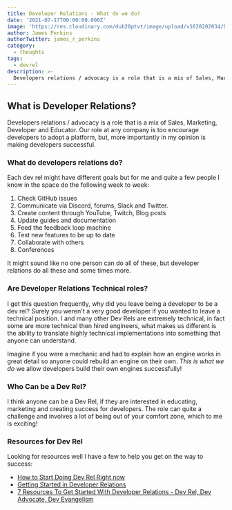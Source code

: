 ```yaml
---
title: Developer Relations - What do we do?
date: '2021-07-17T00:00:00.000Z'
image: 'https://res.cloudinary.com/dub20ptvt/image/upload/v1628202034/Dev_Rel_What_do_we_do_zgjkqq.webp'
author: James Perkins
authorTwitter: james_r_perkins
category:
  - thoughts
tags:
  - devrel
description: >-
  Developers relations / advocacy is a role that is a mix of Sales, Marketing, Developer and Educator. Our role at any company is too encourage developers to adopt a platform, but, more importantly in my opinion is making developers successful
---
```


## What is Developer Relations?

Developers relations / advocacy is a role that is a mix of Sales, Marketing, Developer and Educator. Our role at any company is too encourage developers to adopt a platform, but, more importantly in my opinion is making developers successful.

### What do developers relations do?

Each dev rel might have different goals but for me and quite a few people I know in the space do the following week to week:

1. Check GitHub issues
2. Communicate via Discord, forums, Slack and Twitter.
3. Create content through YouTube, Twitch, Blog posts
4. Update guides and documentation
5. Feed the feedback loop machine
6. Test new features to be up to date
7. Collaborate with others
8. Conferences

It might sound like no one person can do all of these, but developer relations do all these and some times more.

### Are Developer Relations Technical roles?

I get this question frequently, why did you leave being a developer to be a dev rel? Surely you weren't a very good developer if you wanted to leave a technical position. I and many other Dev Rels are extremely technical, in fact some are more technical then hired engineers, what makes us different is the ability to translate highly technical implementations into something that anyone can understand.

Imagine if you were a mechanic and had to explain how an engine works in great detail so anyone could rebuild an engine on their own. _This is what we do_ we allow developers build their own engines successfully!

### Who Can be a Dev Rel?

I think anyone can be a Dev Rel, if they are interested in educating, marketing and creating success for developers. The role can quite a challenge and involves a lot of being out of your comfort zone, which to me is exciting!

### Resources for Dev Rel

Looking for resources well I have a few to help you get on the way to success:

- [How to Start Doing Dev Rel Right now](https://samjulien.hashnode.dev/how-to-start-doing-dev-rel-right-now-cknoolj8l0lynlps12kqvdkvj)
- [Getting Started in Developer Relations](https://learn.samjulien.com/getting-started-in-developer-relations)
- [7 Resources To Get Started With Developer Relations - Dev Rel, Dev Advocate, Dev Evangelism](https://catalins.tech/7-resources-to-get-started-with-developer-relations-dev-rel-dev-advocate-dev-evangelism)